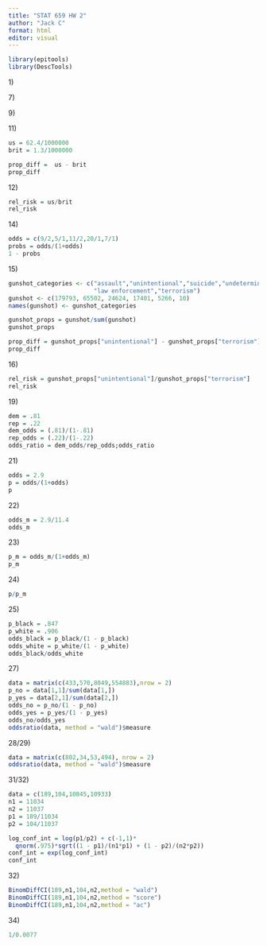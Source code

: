 ```yaml
---
title: "STAT 659 HW 2"
author: "Jack C"
format: html
editor: visual
---
```


```r
library(epitools)
library(DescTools)
```

1\)

7\)

9\)

11\)

```r
us = 62.4/1000000
brit = 1.3/1000000

prop_diff =  us - brit
prop_diff
```

12\)

```r
rel_risk = us/brit
rel_risk
```

14\)

```r
odds = c(9/2,5/1,11/2,20/1,7/1)
probs = odds/(1+odds)
1 - probs
```

15\)

```r
gunshot_categories <- c("assault","unintentional","suicide","undetermined",
                        "law enforcement","terrorism")
gunshot <- c(179793, 65502, 24624, 17401, 5266, 10)
names(gunshot) <- gunshot_categories

gunshot_props = gunshot/sum(gunshot)
gunshot_props

prop_diff = gunshot_props["unintentional"] - gunshot_props["terrorism"]
prop_diff
```

16\)

```r
rel_risk = gunshot_props["unintentional"]/gunshot_props["terrorism"]
rel_risk
```

19\)

```r
dem = .81
rep = .22
dem_odds = (.81)/(1-.81)
rep_odds = (.22)/(1-.22)
odds_ratio = dem_odds/rep_odds;odds_ratio
```

21\)

```r
odds = 2.9
p = odds/(1+odds)
p
```

22\)

```r
odds_m = 2.9/11.4
odds_m
```

23\)

```r
p_m = odds_m/(1+odds_m)
p_m
```

24\)

```r
p/p_m
```

25\)

```r
p_black = .847
p_white = .906
odds_black = p_black/(1 - p_black)
odds_white = p_white/(1 - p_white)
odds_black/odds_white
```

27\)

```r
data = matrix(c(433,570,8049,554883),nrow = 2)
p_no = data[1,1]/sum(data[1,])
p_yes = data[2,1]/sum(data[2,])
odds_no = p_no/(1 - p_no)
odds_yes = p_yes/(1 - p_yes)
odds_no/odds_yes
oddsratio(data, method = "wald")$measure
```

28/29)

```r
data = matrix(c(802,34,53,494), nrow = 2)
oddsratio(data, method = "wald")$measure
```

31/32)

```r
data = c(189,104,10845,10933)
n1 = 11034
n2 = 11037
p1 = 189/11034
p2 = 104/11037

log_conf_int = log(p1/p2) + c(-1,1)*
  qnorm(.975)*sqrt((1 - p1)/(n1*p1) + (1 - p2)/(n2*p2))
conf_int = exp(log_conf_int)
conf_int
```

32\)

```r
BinomDiffCI(189,n1,104,n2,method = "wald")
BinomDiffCI(189,n1,104,n2,method = "score")
BinomDiffCI(189,n1,104,n2,method = "ac")
```

34\)

```r
1/0.0077
```
